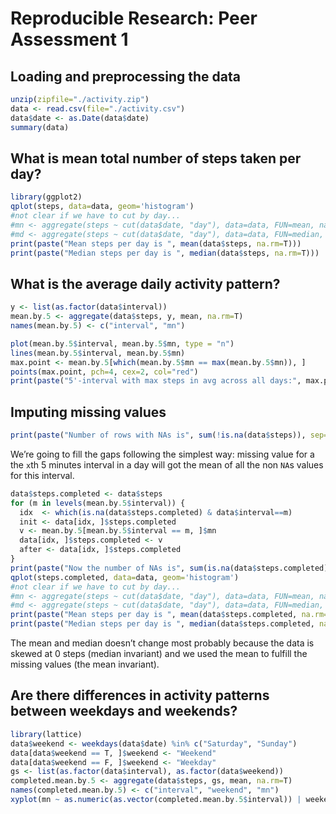 # Reproducible Research: Peer Assessment 1


## Loading and preprocessing the data
```r
unzip(zipfile="./activity.zip")
data <- read.csv(file="./activity.csv")
data$date <- as.Date(data$date)
summary(data)
```


## What is mean total number of steps taken per day?
```r
library(ggplot2)
qplot(steps, data=data, geom='histogram')
#not clear if we have to cut by day...
#mn <- aggregate(steps ~ cut(data$date, "day"), data=data, FUN=mean, na.rm=T)
#md <- aggregate(steps ~ cut(data$date, "day"), data=data, FUN=median, na.rm=T)
print(paste("Mean steps per day is ", mean(data$steps, na.rm=T)))
print(paste("Median steps per day is ", median(data$steps, na.rm=T)))
```


## What is the average daily activity pattern?
```r
y <- list(as.factor(data$interval))
mean.by.5 <- aggregate(data$steps, y, mean, na.rm=T)
names(mean.by.5) <- c("interval", "mn")

plot(mean.by.5$interval, mean.by.5$mn, type = "n")
lines(mean.by.5$interval, mean.by.5$mn)
max.point <- mean.by.5[which(mean.by.5$mn == max(mean.by.5$mn)), ]
points(max.point, pch=4, cex=2, col="red")
print(paste("5'-interval with max steps in avg across all days:", max.point$interval, "with ", max.point$mn, "steps in average", sep=" "))
```


## Imputing missing values
```r
print(paste("Number of rows with NAs is", sum(!is.na(data$steps)), sep=" "))
```
We're going to fill the gaps following the simplest way:
missing value for a the `x`th 5 minutes interval in a day will got the mean of all the non `NA`s values for this interval.

```r
data$steps.completed <- data$steps
for (m in levels(mean.by.5$interval)) {
  idx  <- which(is.na(data$steps.completed) & data$interval==m)
  init <- data[idx, ]$steps.completed
  v <- mean.by.5[mean.by.5$interval == m, ]$mn
  data[idx, ]$steps.completed <- v
  after <- data[idx, ]$steps.completed
}
print(paste("Now the number of NAs is", sum(is.na(data$steps.completed)), sep=" "))
qplot(steps.completed, data=data, geom='histogram')
#not clear if we have to cut by day...
#mn <- aggregate(steps ~ cut(data$date, "day"), data=data, FUN=mean, na.rm=T)
#md <- aggregate(steps ~ cut(data$date, "day"), data=data, FUN=median, na.rm=T)
print(paste("Mean steps per day is ", mean(data$steps.completed, na.rm=T)))
print(paste("Median steps per day is ", median(data$steps.completed, na.rm=T)))
```

The mean and median doesn't change most probably because the data is skewed at 0 steps (median invariant) and we used the mean to fulfill the missing values (the mean invariant).


## Are there differences in activity patterns between weekdays and weekends?
```r
library(lattice)
data$weekend <- weekdays(data$date) %in% c("Saturday", "Sunday")
data[data$weekend == T, ]$weekend <- "Weekend"
data[data$weekend == F, ]$weekend <- "Weekday"
gs <- list(as.factor(data$interval), as.factor(data$weekend))
completed.mean.by.5 <- aggregate(data$steps, gs, mean, na.rm=T)
names(completed.mean.by.5) <- c("interval", "weekend", "mn")
xyplot(mn ~ as.numeric(as.vector(completed.mean.by.5$interval)) | weekend, type="l", data=completed.mean.by.5, layout=c(1, 2), xlab="interval in day", ylab="mean # of steps")
```